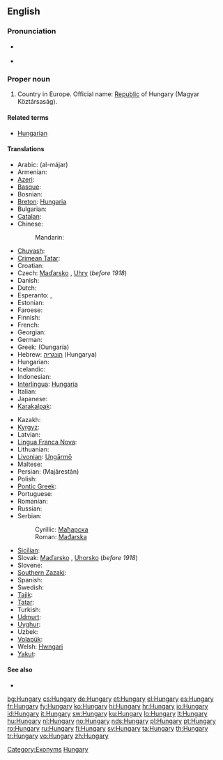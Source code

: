 ==English==

===Pronunciation===
* {{a|UK|US}} {{IPA|/ˈhʌŋ.gə.ɹi/}}
* {{audio|en-us-Hungary.ogg|Audio (US)}}

===Proper noun===
{{wikipedia}}
{{en-proper noun}}

# Country in Europe. Official name: [[republic|Republic]] of Hungary (Magyar Köztársaság).

====Related terms====
* [[Hungarian]]

====Translations====
{{trans-top|the country}}
* Arabic: {{Arab|[[المجر]]}} (al-májar)
* Armenian: {{t-|hy|Հունգարիա|tr=Hungaria}}
* [[Azeri]]: {{t|az|Macarıstan|xs=Azeri}}
* [[Basque]]: {{t|eu|Hungaria|xs=Basque}}
* Bosnian: {{t-|bs|Mađarska|f}}
* [[Breton]]: [[Hungaria]]
* Bulgarian: {{t+|bg|Унгария|f}}
* [[Catalan]]: {{t-|ca|Hongria|f}}
* Chinese:
*: Mandarin: {{t-|cmn|匈牙利|tr=Xiōngyálì|sc=Hani}}
* [[Chuvash]]: {{tø|cv|Венгри|tr=Vengri|sc=Cyrl}}
* [[Crimean Tatar]]: {{tø|crh|Macaristan}}
* Croatian: {{t-|hr|Madžarska}}
* Czech: [[Maďarsko]] {{n}}, [[Uhry]] {{p}} (''before 1918'')
* Danish: {{t+|da|Ungarn}}
* Dutch: {{t+|nl|Hongarije|n}}
* Esperanto: {{t-|eo|Hungario|xs=Esperanto}}, {{t-|eo|Hungarujo|xs=Esperanto}}
* Estonian: {{t+|et|Ungari}}
* Faroese: {{t-|fo|Ungarn|xs=Faroese}}
* Finnish: {{t+|fi|Unkari}}
* French: {{t+|fr|Hongrie|f}}
* Georgian: {{t|ka|უნგრეთი|tr=ungreti|sc=Geor|xs=Georgian}}
* German: {{t+|de|Ungarn|n}}
* Greek: {{t+|el|Ουγγαρία|f}} (Oungaría)
* Hebrew: [[הונגריה]] (Hungarya)
* Hungarian: {{t+|hu|Magyarország}}
* Icelandic: {{t+|is|Ungverjaland|n}}
* Indonesian: {{t-|id|Hongaria|xs=Indonesian}}
* [[Interlingua]]: [[Hungaria]]
* Italian: {{t+|it|Ungheria|f}}
* Japanese: {{t+|ja|ハンガリー|tr=Hangarī}}
* [[Karakalpak]]: {{tø|kaa|Vengriya}}
{{trans-mid}}
* Kazakh: {{t|kk|Мажарстан|tr=Majarstan|sc=Cyrl|xs=Kazakh}}
* [[Kyrgyz]]: {{t-|ky|Венгрия|tr=Vengrija|sc=Cyrl|xs=Kyrgyz}}
* Latvian: {{t+|lv|Ungārija|f|xs=Latvian}}
* [[Lingua Franca Nova]]: {{tø|lfn|Magiar}}
* Lithuanian: {{t+|lt|Vengrija|f|xs=Lithuanian}}
* [[Livonian]]: [[Ungārmō]]
* Maltese: {{t-|mt|l-Ungerija|xs=Maltese}}
* Persian: {{fa-Arab|[[مجارستان]]}} (Majârestân)
* Polish: {{t+|pl|Węgry|p}}
* [[Pontic Greek]]: {{tø|pnt|Ουγγαρία}}
* Portuguese: {{t+|pt|Hungria|f}}
* Romanian: {{t+|ro|Ungaria|f}}
* Russian: {{t+|ru|Венгрия|f|tr=Véngrija}}
* Serbian:
*: Cyrillic: [[Мађарска]] {{f}}
*: Roman: [[Mađarska]] {{f}}
* [[Sicilian]]: {{t-|scn|Unghirìa|f|xs=Sicilian}}
* Slovak: [[Maďarsko]] {{n}}, [[Uhorsko]] {{n}} (''before 1918'')
* Slovene: {{t+|sl|Madžarska|f}}
* [[Southern Zazaki]]: {{tø|diq|Macarıstan}}
* Spanish: {{t+|es|Hungría|f}}
* Swedish: {{t+|sv|Ungern}}
* [[Tajik]]: {{t|tg|Маҷористон|tr=Madjoriston|sc=Cyrl|xs=Tajik}}
* [[Tatar]]: {{t-|tt|Венгрия|tr=Vengrija|sc=Cyrl|xs=Tatar}}
* Turkish: {{t+|tr|Macaristan}}
* [[Udmurt]]: {{tø|udm|Венгрия}}
* [[Uyghur]]: {{t-|ug|ۋېنگرىيە|sc=ug-Arab|xs=Uyghur}}
* Uzbek: {{t|uz|Vengriya|xs=Uzbek}}
* [[Volapük]]: {{t+|vo|Macarän|xs=Volapük}}
* Welsh: [[Hwngari]]
* [[Yakut]]: {{tø|sah|Мадьаар Сирэ|tr=Mad'aar Sire|sc=Cyrl}}
{{trans-bottom}}

====See also====
* {{list|en|countries of Europe}}

[[Category:Exonyms]]
[[Category:Hungary| Hungary]]

[[bg:Hungary]]
[[cs:Hungary]]
[[de:Hungary]]
[[et:Hungary]]
[[el:Hungary]]
[[es:Hungary]]
[[fr:Hungary]]
[[fy:Hungary]]
[[ko:Hungary]]
[[hi:Hungary]]
[[hr:Hungary]]
[[io:Hungary]]
[[id:Hungary]]
[[it:Hungary]]
[[sw:Hungary]]
[[ku:Hungary]]
[[lo:Hungary]]
[[lt:Hungary]]
[[hu:Hungary]]
[[nl:Hungary]]
[[no:Hungary]]
[[nds:Hungary]]
[[pl:Hungary]]
[[pt:Hungary]]
[[ro:Hungary]]
[[ru:Hungary]]
[[fi:Hungary]]
[[sv:Hungary]]
[[ta:Hungary]]
[[th:Hungary]]
[[tr:Hungary]]
[[vo:Hungary]]
[[zh:Hungary]]